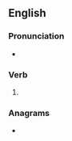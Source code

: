 ==English==

===Pronunciation===
* {{IPA|/flaʊts/|lang=en}}

===Verb===
{{head|en|verb form}}

# {{en-third-person singular of|flout}}

===Anagrams===
* {{anagrams|en|a=flostu|FLOTUS|Loftus}}